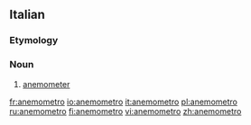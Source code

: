 {{also|anemómetro|anemômetro}}
==Italian==

===Etymology===
{{confix|anemo|metro|lang=it}}

===Noun===
{{wikipedia|lang=it}}
{{it-noun|m}}

# {{lb|it|meteorology}} [[anemometer]]

[[fr:anemometro]]
[[io:anemometro]]
[[it:anemometro]]
[[pl:anemometro]]
[[ru:anemometro]]
[[fi:anemometro]]
[[vi:anemometro]]
[[zh:anemometro]]